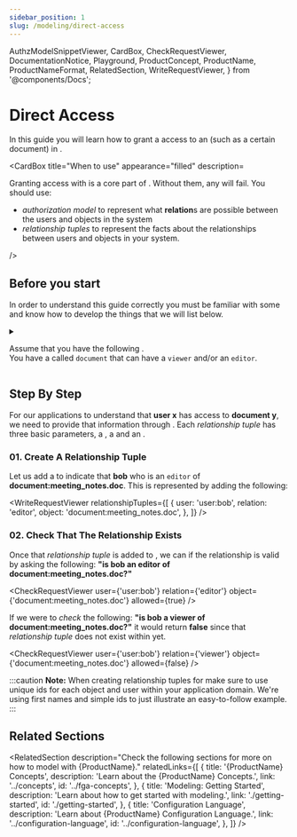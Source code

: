 ```yaml
---
sidebar_position: 1
slug: /modeling/direct-access
---
```


  AuthzModelSnippetViewer,
  CardBox,
  CheckRequestViewer,
  DocumentationNotice,
  Playground,
  ProductConcept,
  ProductName,
  ProductNameFormat,
  RelatedSection,
  WriteRequestViewer,
} from '@components/Docs';

# Direct Access

<DocumentationNotice />

In this guide you will learn how to grant a <ProductConcept section="what-is-a-user" linkName="user" /> access to an <ProductConcept section="what-is-an-object" linkName="object" /> (such as a certain document) in <ProductName format={ProductNameFormat.ProductLink}/>.

<CardBox title="When to use" appearance="filled" description=<div>

Granting access with _<ProductConcept section="what-is-a-relationship-tuple" linkName="relationship tuple" />_ is a core part of <ProductName format={ProductNameFormat.ShortForm}/>. Without them, any _<ProductConcept section="what-is-a-check-request" linkName="checks" />_ will fail. You should use:

- _authorization model_ to represent what **relation**s are possible between the users and objects in the system
- _relationship tuples_ to represent the facts about the relationships between users and objects in your system.

</div> />

## Before you start

In order to understand this guide correctly you must be familiar with some <ProductConcept/> and know how to develop the things that we will list below.

<details>
<summary>

Assume that you have the following <ProductConcept section="what-is-an-authorization-model" linkName="authorization model" />.<br />
You have a <ProductConcept section="what-is-a-type" linkName="type" /> called `document` that can have a `viewer` and/or an `editor`.

</summary>

<AuthzModelSnippetViewer
  configuration={{
    schema_version: '1.1',
    type_definitions: [
      {
        type: 'user',
      },
      {
        type: 'document',
        relations: {
          viewer: {
            this: {},
          },
          editor: {
            this: {},
          },
        },
        metadata: {
          relations: {
            viewer: { directly_related_user_types: [{ type: 'user' }] },
            editor: { directly_related_user_types: [{ type: 'user' }] },
          },
        },
      },
    ],
  }}
/>

<hr />

In addition, you will need to know the following:

### <ProductName format={ProductNameFormat.ShortForm}/> Concepts

- A <ProductConcept section="what-is-a-type" linkName="Type" />: a class of objects that have similar characteristics
- A <ProductConcept section="what-is-a-user" linkName="User" />: an entity in the system that can be related to an object
- A <ProductConcept section="what-is-a-relation" linkName="Relation" />: is a string defined in the type definition of an authorization model that defines the possibility of a relationship between an object of the same type as the type definition and a user in the system
- An <ProductConcept section="what-is-an-object" linkName="Object" />: represents an entity in the system. Users' relationships to it can be define through relationship tuples and the authorization model
- A <ProductConcept section="what-is-a-relationship-tuple" linkName="Relationship Tuple" />: a grouping consisting of a user, a relation and an object stored in <ProductName format={ProductNameFormat.ShortForm}/>

</details>

<Playground />

## Step By Step

For our applications to understand that **user x** has access to **document y**, we need to provide <ProductName format={ProductNameFormat.LongForm}/> that information through _<ProductConcept section="what-is-a-relationship-tuple" linkName="relationship tuples" />_.
Each _relationship tuple_ has three basic parameters, a **<ProductConcept section="what-is-a-user" linkName="user" />**, a **<ProductConcept section="what-is-a-relation" linkName="relation" />** and an **<ProductConcept section="what-is-an-object" linkName="object" />**.

### 01. Create A Relationship Tuple

Let us add a _<ProductConcept section="what-is-a-relationship-tuple" linkName="relationship tuple" />_ to indicate that **bob** who is an `editor` of **document:meeting_notes.doc**. This is represented by adding the following:

<WriteRequestViewer
  relationshipTuples={[
    {
      user: 'user:bob',
      relation: 'editor',
      object: 'document:meeting_notes.doc',
    },
  ]}
/>

### 02. Check That The Relationship Exists

Once that _relationship tuple_ is added to <ProductName format={ProductNameFormat.ShortForm} />, we can _<ProductConcept section="what-is-a-check-request" linkName="check" />_ if the relationship is valid by asking the following: **"is bob an editor of document:meeting_notes.doc?"**

<CheckRequestViewer user={'user:bob'} relation={'editor'} object={'document:meeting_notes.doc'} allowed={true} />

If we were to _check_ the following: **"is bob a viewer of document:meeting_notes.doc?"** it would return **false** since that _relationship tuple_ does not exist within <ProductName format={ProductNameFormat.ShortForm}/> yet.

<CheckRequestViewer user={'user:bob'} relation={'viewer'} object={'document:meeting_notes.doc'} allowed={false} />

:::caution
**Note:** When creating relationship tuples for <ProductName format={ProductNameFormat.LongForm}/> make sure to use unique ids for each object and user within your application domain. We're using first names and simple ids to just illustrate an easy-to-follow example.
:::

## Related Sections

<RelatedSection
  description="Check the following sections for more on how to model with {ProductName}."
  relatedLinks={[
    {
      title: '{ProductName} Concepts',
      description: 'Learn about the {ProductName} Concepts.',
      link: '../concepts',
      id: '../fga-concepts',
    },
    {
      title: 'Modeling: Getting Started',
      description: 'Learn about how to get started with modeling.',
      link: './getting-started',
      id: './getting-started',
    },
    {
      title: 'Configuration Language',
      description: 'Learn about {ProductName} Configuration Language.',
      link: '../configuration-language',
      id: '../configuration-language',
    },
  ]}
/>
